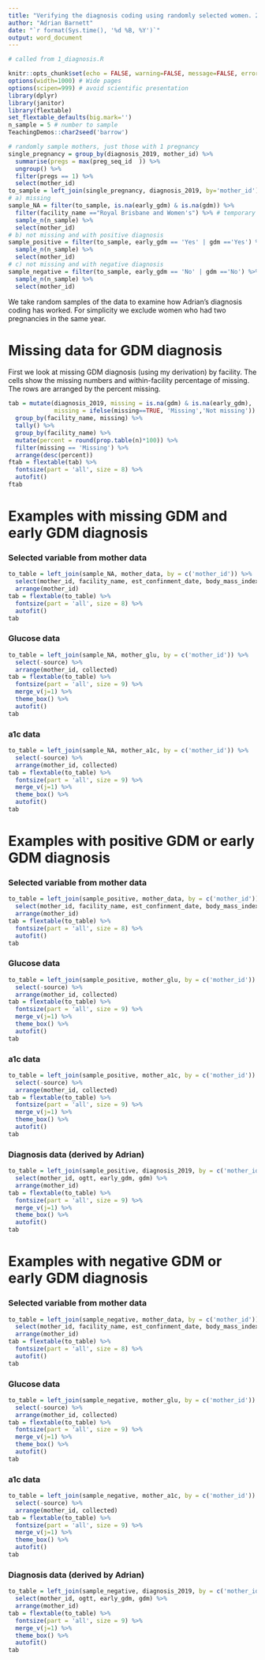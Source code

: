 ```yaml
---
title: "Verifying the diagnosis coding using randomly selected women. 2019 data."
author: "Adrian Barnett"
date: "`r format(Sys.time(), '%d %B, %Y')`"
output: word_document
---
```


  
```r
# called from 1_diagnosis.R

knitr::opts_chunk$set(echo = FALSE, warning=FALSE, message=FALSE, error=FALSE, comment='', dpi=400)
options(width=1000) # Wide pages
options(scipen=999) # avoid scientific presentation
library(dplyr)
library(janitor)
library(flextable)
set_flextable_defaults(big.mark='') 
n_sample = 5 # number to sample
TeachingDemos::char2seed('barrow')

# randomly sample mothers, just those with 1 pregnancy
single_pregnancy = group_by(diagnosis_2019, mother_id) %>%
  summarise(pregs = max(preg_seq_id  )) %>%
  ungroup() %>%
  filter(pregs == 1) %>%
  select(mother_id)
to_sample = left_join(single_pregnancy, diagnosis_2019, by='mother_id')
# a) missing
sample_NA = filter(to_sample, is.na(early_gdm) & is.na(gdm)) %>%
  filter(facility_name =="Royal Brisbane and Women's") %>% # temporary
  sample_n(n_sample) %>%
  select(mother_id)
# b) not missing and with positive diagnosis
sample_positive = filter(to_sample, early_gdm == 'Yes' | gdm =='Yes') %>%
  sample_n(n_sample) %>%
  select(mother_id)
# c) not missing and with negative diagnosis
sample_negative = filter(to_sample, early_gdm == 'No' | gdm =='No') %>%
  sample_n(n_sample) %>%
  select(mother_id)
```

We take random samples of the data to examine how Adrian's diagnosis coding has worked. For simplicity we exclude women who had two pregnancies in the same year.

# Missing data for GDM diagnosis

First we look at missing GDM diagnosis (using my derivation) by facility. The cells show the missing numbers and within-facility percentage of missing. The rows are arranged by the percent missing.

```r
tab = mutate(diagnosis_2019, missing = is.na(gdm) & is.na(early_gdm),
             missing = ifelse(missing==TRUE, 'Missing','Not missing')) %>%
  group_by(facility_name, missing) %>%
  tally() %>%
  group_by(facility_name) %>%
  mutate(percent = round(prop.table(n)*100)) %>%
  filter(missing == 'Missing') %>%
  arrange(desc(percent))
ftab = flextable(tab) %>%
  fontsize(part = 'all', size = 8) %>%
  autofit() 
ftab
```

<!--- Almost all the women in private hospitals have missing OGTT data. We could possibly exclude these women from the analysis? --->

# Examples with missing GDM and early GDM diagnosis

### Selected variable from mother data

```r
to_table = left_join(sample_NA, mother_data, by = c('mother_id')) %>%
  select(mother_id, facility_name, est_confinment_date, body_mass_index, pregnancy_complicatns_flag, gdm_diagnosis) %>%
  arrange(mother_id)
tab = flextable(to_table) %>%
  fontsize(part = 'all', size = 8) %>%
  autofit()
tab
```

### Glucose data

```r
to_table = left_join(sample_NA, mother_glu, by = c('mother_id')) %>%
  select(-source) %>%
  arrange(mother_id, collected)
tab = flextable(to_table) %>%
  fontsize(part = 'all', size = 9) %>%
  merge_v(j=1) %>%
  theme_box() %>%
  autofit()
tab
```


### a1c data

```r
to_table = left_join(sample_NA, mother_a1c, by = c('mother_id')) %>%
  select(-source) %>%
  arrange(mother_id, collected)
tab = flextable(to_table) %>%
  fontsize(part = 'all', size = 9) %>%
  merge_v(j=1) %>%
  theme_box() %>%
  autofit()
tab
```


# Examples with positive GDM or early GDM diagnosis

### Selected variable from mother data

```r
to_table = left_join(sample_positive, mother_data, by = c('mother_id')) %>%
  select(mother_id, facility_name, est_confinment_date, body_mass_index, pregnancy_complicatns_flag, gdm_diagnosis) %>%
  arrange(mother_id)
tab = flextable(to_table) %>%
  fontsize(part = 'all', size = 8) %>%
  autofit()
tab
```

### Glucose data

```r
to_table = left_join(sample_positive, mother_glu, by = c('mother_id')) %>%
  select(-source) %>%
  arrange(mother_id, collected)
tab = flextable(to_table) %>%
  fontsize(part = 'all', size = 9) %>%
  merge_v(j=1) %>%
  theme_box() %>%
  autofit()
tab
```

### a1c data

```r
to_table = left_join(sample_positive, mother_a1c, by = c('mother_id')) %>%
  select(-source) %>%
  arrange(mother_id, collected)
tab = flextable(to_table) %>%
  fontsize(part = 'all', size = 9) %>%
  merge_v(j=1) %>%
  theme_box() %>%
  autofit()
tab
```

### Diagnosis data (derived by Adrian)

```r
to_table = left_join(sample_positive, diagnosis_2019, by = c('mother_id')) %>%
  select(mother_id, ogtt, early_gdm, gdm) %>%
  arrange(mother_id)
tab = flextable(to_table) %>%
  fontsize(part = 'all', size = 9) %>%
  merge_v(j=1) %>%
  theme_box() %>%
  autofit()
tab
```

# Examples with negative GDM or early GDM diagnosis

### Selected variable from mother data

```r
to_table = left_join(sample_negative, mother_data, by = c('mother_id')) %>%
  select(mother_id, facility_name, est_confinment_date, body_mass_index, pregnancy_complicatns_flag, gdm_diagnosis) %>%
  arrange(mother_id)
tab = flextable(to_table) %>%
  fontsize(part = 'all', size = 8) %>%
  autofit()
tab
```

### Glucose data

```r
to_table = left_join(sample_negative, mother_glu, by = c('mother_id')) %>%
  select(-source) %>%
  arrange(mother_id, collected)
tab = flextable(to_table) %>%
  fontsize(part = 'all', size = 9) %>%
  merge_v(j=1) %>%
  theme_box() %>%
  autofit()
tab
```

### a1c data

```r
to_table = left_join(sample_negative, mother_a1c, by = c('mother_id')) %>%
  select(-source) %>%
  arrange(mother_id, collected)
tab = flextable(to_table) %>%
  fontsize(part = 'all', size = 9) %>%
  merge_v(j=1) %>%
  theme_box() %>%
  autofit()
tab
```

### Diagnosis data (derived by Adrian)

```r
to_table = left_join(sample_negative, diagnosis_2019, by = c('mother_id')) %>%
  select(mother_id, ogtt, early_gdm, gdm) %>%
  arrange(mother_id)
tab = flextable(to_table) %>%
  fontsize(part = 'all', size = 9) %>%
  merge_v(j=1) %>%
  theme_box() %>%
  autofit()
tab
```

